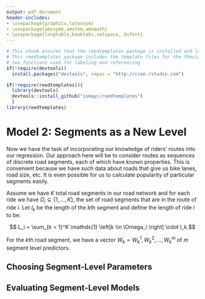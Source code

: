 ```yaml
---
output: pdf_document
header-includes:
- \usepackage{graphicx,latexsym}
- \usepackage{amssymb,amsthm,amsmath}
- \usepackage{longtable,booktabs,setspace, dsfont}
---
```


<!--
You can delete the header-includes (lines 3-6 above) if you like and also the chunk below since it is loaded in the skeleton.Rmd file.  They are included so that chap3.Rmd will compile by itself when you hit Knit PDF.
-->

```r
# This chunk ensures that the reedtemplates package is installed and loaded
# This reedtemplates package includes the template files for the thesis and also
# two functions used for labeling and referencing
if(!require(devtools))
  install.packages("devtools", repos = "http://cran.rstudio.com")

if(!require(reedtemplates)){
  library(devtools)
  devtools::install_github("ismayc/reedtemplates")
  }
library(reedtemplates)
```


# Model 2: Segments as a New Level

Now we have the task of incorporating our knowledge of riders' routes into our
regression. Our approach here will be to consider routes as sequences of
discrete road segments, each of which have known properties. This is convenient
because we have such data about roads that give us bike lanes, road size, etc.
It is even possible for us to calculate popularity of particular segments easily.

Assume we have $K$ total road segments in our road network and for each ride we
have $\Omega_i \subseteq \{1, \ldots, K\}$, the set of road segments that are in
the route of ride $i$. Let $l_k$ be the length of the $k$th segment and define
the length of ride $i$ to be:

$$ L_i = \sum_{k = 1}^K \mathds{1} \left[k \in \Omega_i \right] \cdot l_k.$$

For the $k$th road segment, we have a vector
$W_k = W_k^1, W_k^2, \ldots, W_k^m$ of $m$ segment level predictors.


## Choosing Segment-Level Parameters


## Evaluating Segment-Level Models
